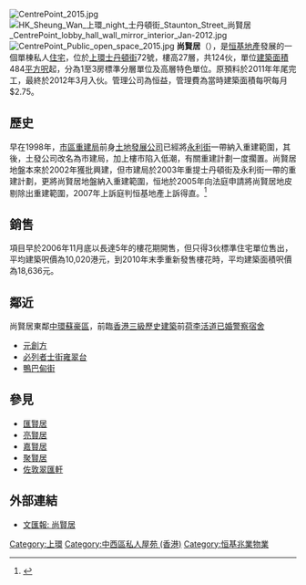 [[File:CentrePoint_2015.jpg|thumb]]
[[File:HK_Sheung_Wan_上環_night_士丹頓街_Staunton_Street_尚賢居_CentrePoint_lobby_hall_wall_mirror_interior_Jan-2012.jpg|thumb]]
[[File:CentrePoint_Public_open_space_2015.jpg|thumb]]
'''尚賢居'''（{{lang-en|CentrePoint}}），是[[恒基地產|恒基地產]]發展的一個單棟私人[[住宅|住宅]]，位於[[上環|上環]][[士丹頓街|士丹頓街]]72號，樓高27層，共124伙，單位[[建築面積|建築面積]]484[[平方呎|平方呎]]起，分為1至3房標準分層單位及高層特色單位。原預料於2011年年尾完工，最終於2012年3月入伙。管理公司為恒益，管理費為當時建築面積每呎每月$2.75。

==歷史==
早在1998年，[[市區重建局|市區重建局]]前身[[土地發展公司|土地發展公司]]已經將[[永利街|永利街]]一帶納入重建範圍，其後，土發公司改名為市建局，加上樓市陷入低潮，有關重建計劃一度擱置。尚賢居地盤本來於2002年獲批興建，但市建局於2003年重提士丹頓街及永利街一帶的重建計劃，更將尚賢居地盤納入重建範圍，恒地於2005年向法庭申請將尚賢居地皮剔除出重建範圍，2007年上訴庭判恒基地產上訴得直。<ref>{{Cite web |url=http://hk.apple.nextmedia.com/financeestate/art/20110306/15044222 |title=上環尚賢居　景觀變數大 毗鄰蘇豪區享地利 2011-03-06 |accessdate=2015-05-15 |archive-date=2016-03-05 |archive-url=https://web.archive.org/web/20160305012416/http://hk.apple.nextmedia.com/financeestate/art/20110306/15044222 |dead-url=no }}</ref>

==銷售==
項目早於2006年11月底以長達5年的樓花期開售，但只得3伙標準住宅單位售出，平均建築呎價為10,020港元，到2010年末季重新發售樓花時，平均建築面積呎價為18,636元。

==鄰近==
尚賢居東鄰[[中環蘇豪區|中環蘇豪區]]，前臨[[香港三級歷史建築|香港三級歷史建築]]前[[荷李活道已婚警察宿舍|荷李活道已婚警察宿舍]]
*[[元創方|元創方]]
*[[必列者士街|必列者士街]][[雍翠台|雍翠台]]
*[[鴨巴甸街|鴨巴甸街]]

==參見==
*[[匯賢居|匯賢居]]
*[[亮賢居|亮賢居]]
*[[嘉賢居|嘉賢居]]
*[[聚賢居|聚賢居]]
*[[佐敦|佐敦]][[翠匯軒|翠匯軒]]

==外部連結==
{{commonscat|CentrePoint, Hong Kong}}
*[https://web.archive.org/web/20101115054848/http://paper.wenweipo.com/2010/11/11/ME1011110001.htm 文匯報: 尚賢居]

{{恆基兆業地產}}

[[Category:上環|Category:上環]]
[[Category:中西區私人屋苑_(香港)|Category:中西區私人屋苑 (香港)]]
[[Category:恒基兆業物業|Category:恒基兆業物業]]


{{HK-buil-stub}}